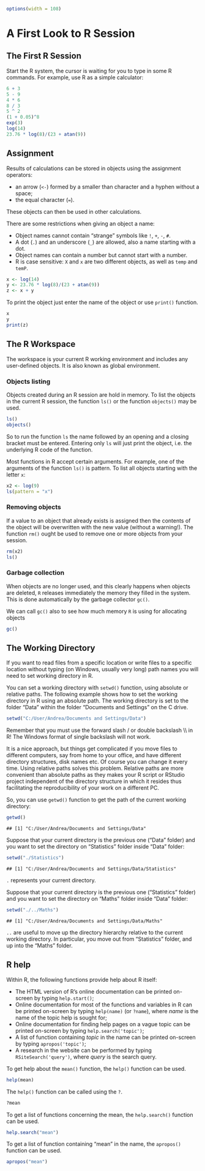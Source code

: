 
```r
options(width = 108)
```

# A First Look to R Session

## The First R Session

Start the R system, the cursor is waiting for you to type in some R commands. For example, use R as a simple calculator:

```r
6 + 3
5 - 9
4 * 6
8 / 3
5 ^ 2
(1 + 0.05)^8
exp(3)
log(14)
23.76 * log(8)/(23 + atan(9))
```


## Assignment

Results of calculations can be stored in objects using the assignment operators:
  
 - an arrow (`<-`) formed by a smaller than character and a hyphen without a space;
 - the equal character (`=`).

These objects can then be used in other calculations. 

There are some restrictions when giving an object a name:
  
 - Object names cannot contain "strange" symbols like `!`, `+`, `-`, `#`.
 - A dot (`.`) and an underscore (`_`) are allowed, also a name starting with a dot.
 - Object names can contain a number but cannot start with a number.
 - R is case sensitive: `X` and `x` are two different objects, as well as `temp` and `temP`.

```r
x <- log(14)
y <- 23.76 * log(8)/(23 + atan(9))
z <- x + y
```
To print the object just enter the name of the object or use `print()` function. 

```r
x
y
print(z)
```

## The R Workspace

The workspace is your current R working environment and includes any user-defined objects. It is also known as global environment.

### Objects listing

Objects created during an R session are hold in memory. To list the objects in the current R session, the function `ls()` or the function `objects()` may be used.

```r
ls()
objects()
```

So to run the function `ls` the name followed by an opening and a closing bracket must be entered. Entering only `ls` will just print the object, i.e. the underlying R code of the function.

Most functions in R accept certain arguments. For example, one of the arguments of the function `ls()` is pattern. To list all objects starting with the letter `x`:
  
```r
x2 <- log(9)
ls(pattern = "x")
```

### Removing objects

If a value to an object that already exists is assigned then the contents of the object will be overwritten with the new value (without a warning!). The function `rm()` ought be used to remove one or more objects from your session.

```r
rm(x2)
ls()
```

### Garbage collection

When objects are no longer used, and this clearly happens when objects are deleted, `R` releases immediately the memory they filled in the system. This is done automatically by the garbage collector `gc()`.

We can call `gc()` also to see how much memory `R` is using for allocating objects

```r
gc()
```

## The Working Directory

If you want to read files from a specific location or write files to a specific location without typing (on Windows, usually very long) path names you will need to set working directory in R. 

You can set a working directory with `setwd()` function, using absolute or relative paths.
The following example shows how to set the working directory in R using an absolute path. The working directory is set to the folder "Data" within the folder "Documents and Settings" on the C drive.

```r
setwd("C:/User/Andrea/Documents and Settings/Data")
```

Remember that you must use the forward slash / or double backslash \\\\ in R! The Windows format of single backslash will not work.

It is a nice approach, but things get complicated if you move files to different computers, say from home to your office, and have different directory structures, disk names etc. Of course you can change it every time. 
Using relative paths solves this problem. Relative paths are more convenient than absolute paths as they makes your R script or RStudio project independent of the directory structure in which it resides thus facilitating the reproducibility of your work on a different PC.

So, you can use `getwd()` function to get the path of the current working directory:

```r
getwd()
```

```
## [1] "C:/User/Andrea/Documents and Settings/Data"
```
Suppose that your current directory is the previous one ("Data" folder) and you want to set the directory on "Statistics" folder inside "Data" folder: 

```r
setwd("./Statistics")
```

```
## [1] "C:/User/Andrea/Documents and Settings/Data/Statistics"
```

`.` represents your current directory. 

Suppose that your current directory is the previous one ("Statistics" folder) and you want to set the directory on "Maths" folder inside "Data" folder:

```r
setwd("./../Maths")
```

```
## [1] "C:/User/Andrea/Documents and Settings/Data/Maths"
```

`..` are useful to move up the directory hierarchy relative to the current working directory. In particular, you move out from "Statistics" folder, and up into the "Maths" folder. 


## R help

Within R, the following functions provide help about R itself:

 - The HTML version of R's online documentation can be printed on-screen by typing `help.start()`;
 - Online documentation for most of the functions and variables in R can be printed on-screen by typing `help(name)` (or `?name`), where _name_ is the name of the topic help is sought for;
 - Online documentation for finding help pages on a vague topic can be printed on-screen by typing `help.search('topic')`;
 - A list of function containing _topic_ in the name can be printed on-screen by typing `apropos('topic')`;
 - A research in the website can be performed by typing `RSiteSearch('query')`, where _query_ is the search query.

To get help about the `mean()` function, the `help()` function can be used.

```r
help(mean)
```

The `help()` function can be called using the `?`.
```r
?mean
```
To get a list of functions concerning the mean, the `help.search()` function can be used.

```r
help.search("mean")
```

To get a list of function containing "mean" in the name, the `apropos()` function can be used.

```r
apropos("mean")
```

